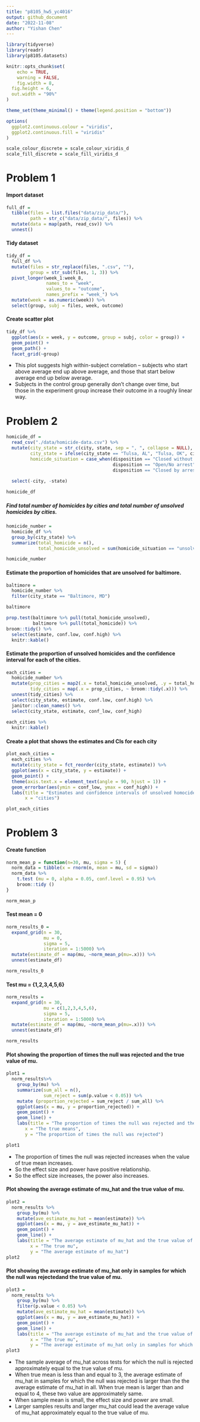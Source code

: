 ```yaml
---
title: "p8105_hw5_yc4016"
output: github_document
date: "2022-11-08"
author: "Yishan Chen"
---
```


```r
library(tidyverse)
library(readr)
library(p8105.datasets)

knitr::opts_chunk$set(
	echo = TRUE,
	warning = FALSE,
	fig.width = 8, 
  fig.height = 6,
  out.width = "90%"
)

theme_set(theme_minimal() + theme(legend.position = "bottom"))

options(
  ggplot2.continuous.colour = "viridis",
  ggplot2.continuous.fill = "viridis"
)

scale_colour_discrete = scale_colour_viridis_d
scale_fill_discrete = scale_fill_viridis_d
```


# Problem 1

#### Import dataset
```r
full_df = 
  tibble(files = list.files("data/zip_data/"),
         path = str_c("data/zip_data/", files)) %>% 
  mutate(data = map(path, read_csv)) %>% 
  unnest()
```

#### Tidy dataset
```r
tidy_df = 
  full_df %>% 
  mutate(files = str_replace(files, ".csv", ""),
         group = str_sub(files, 1, 3)) %>% 
  pivot_longer(week_1:week_8,
               names_to = "week",
               values_to = "outcome",
               names_prefix = "week_") %>% 
  mutate(week = as.numeric(week)) %>% 
  select(group, subj = files, week, outcome)
```

#### Create scatter plot
```r
tidy_df %>% 
  ggplot(aes(x = week, y = outcome, group = subj, color = group)) + 
  geom_point() + 
  geom_path() + 
  facet_grid(~group)
```

* This plot suggests high within-subject correlation -- subjects who start above average end up above average, and those that start below average end up below average. 
* Subjects in the control group generally don't change over time, but those in the experiment group increase their outcome in a roughly linear way. 


# Problem 2

```r
homicide_df = 
  read_csv("./data/homicide-data.csv") %>% 
  mutate(city_state = str_c(city, state, sep = ", ", collapse = NULL),
         city_state = ifelse(city_state == "Tulsa, AL", "Tulsa, OK", city_state),
         homicide_situation = case_when(disposition == "Closed without arrest" ~ "unsolved",
                                        disposition == "Open/No arrest"        ~ "unsolved",
                                        disposition == "Closed by arrest"      ~ "solved")) %>% 
  
  select(-city, -state) 

homicide_df
```

##### Find total number of homicides by cities and total number of unsolved homicides by cities. 
```r
homicide_number = 
  homicide_df %>% 
  group_by(city_state) %>% 
  summarize(total_homicide = n(),
            total_homicide_unsolved = sum(homicide_situation == "unsolved"))

homicide_number
```

#### Estimate the proportion of homicides that are unsolved for baltimore.
```r
baltimore = 
  homicide_number %>% 
  filter(city_state == "Baltimore, MD")

baltimore

prop.test(baltimore %>% pull(total_homicide_unsolved), 
          baltimore %>% pull(total_homicide)) %>% 
broom::tidy() %>% 
  select(estimate, conf.low, conf.high) %>%
  knitr::kable()
```

#### Estimate the proportion of unsolved homicides and the confidence interval for each of the cities.
```r
each_cities = 
  homicide_number %>% 
  mutate(prop_cities = map2(.x = total_homicide_unsolved, .y = total_homicide, ~prop.test(x = .x, n = .y)),
         tidy_cities = map(.x = prop_cities, ~ broom::tidy(.x))) %>% 
  unnest(tidy_cities) %>% 
  select(city_state, estimate, conf.low, conf.high) %>% 
  janitor::clean_names() %>% 
  select(city_state, estimate, conf_low, conf_high) 
  
each_cities %>% 
  knitr::kable()

```

#### Create a plot that shows the estimates and CIs for each city
```r
plot_each_cities =
  each_cities %>% 
  mutate(city_state = fct_reorder(city_state, estimate)) %>% 
  ggplot(aes(x = city_state, y = estimate)) +
  geom_point() +
  theme(axis.text.x = element_text(angle = 90, hjust = 1)) +
  geom_errorbar(aes(ymin = conf_low, ymax = conf_high)) +
  labs(title = "Estimates and confidence intervals of unsolved homocide for each city",
       x = "cities") 

plot_each_cities
```


# Problem 3

#### Create function
```r
norm_mean_p = function(n=30, mu, sigma = 5) {
  norm_data = tibble(x = rnorm(n, mean = mu, sd = sigma))
  norm_data %>% 
    t.test (mu = 0, alpha = 0.05, conf.level = 0.95) %>% 
    broom::tidy ()
}

norm_mean_p
```

#### Test mean = 0
```r
norm_results_0 = 
  expand_grid(n = 30, 
              mu = 0, 
              sigma = 5,
              iteration = 1:5000) %>% 
  mutate(estimate_df = map(mu, ~norm_mean_p(mu=.x))) %>% 
  unnest(estimate_df) 

norm_results_0
```

#### Test mu = {1,2,3,4,5,6}
```r
norm_results = 
  expand_grid(n = 30, 
              mu = c(1,2,3,4,5,6),
              sigma = 5,
              iteration = 1:5000) %>% 
  mutate(estimate_df = map(mu, ~norm_mean_p(mu=.x))) %>% 
  unnest(estimate_df)

norm_results
```

#### Plot showing the proportion of times the null was rejected and the true value of mu.
```r
plot1 = 
  norm_results%>%
    group_by(mu) %>%
    summarize(sum_all = n(),
              sum_reject = sum(p.value < 0.05)) %>% 
    mutate (proportion_rejected = sum_reject / sum_all) %>% 
    ggplot(aes(x = mu, y = proportion_rejected)) + 
    geom_point() + 
    geom_line() + 
    labs(title = "The proportion of times the null was rejected and the true value of mu", 
       x = "The true means",
       y = "The proportion of times the null was rejected") 

plot1
```

* The proportion of times the null was rejected increases when the value of true mean increases.
* So the effect size and power have positive relationship.
* So the effect size increases, the power also increases.

#### Plot showing the average estimate of mu_hat and the true value of mu.
```r
plot2 = 
  norm_results %>%
    group_by(mu) %>%
    mutate(ave_estimate_mu_hat = mean(estimate)) %>%
    ggplot(aes(x = mu, y = ave_estimate_mu_hat)) + 
    geom_point() +
    geom_line() + 
    labs(title = "The average estimate of mu_hat and the true value of mu", 
         x = "The true mu", 
         y = "The average estimate of mu_hat") 
plot2
```

#### Plot showing the average estimate of mu_hat only in samples for which the null was rejectedand the true value of mu.
```r
plot3 = 
  norm_results %>%
    group_by(mu) %>%
    filter(p.value < 0.05) %>% 
    mutate(ave_estimate_mu_hat = mean(estimate)) %>%
    ggplot(aes(x = mu, y = ave_estimate_mu_hat)) + 
    geom_point() + 
    geom_line() + 
    labs(title = "The average estimate of mu_hat and the true value of mu", 
         x = "The true mu", 
         y = "The average estimate of mu_hat only in samples for which the null was rejected") 
plot3
```

* The sample average of mu_hat across tests for which the null is rejected approximately equal to the true value of mu.
* When true mean is less than and equal to 3, the average estimate of mu_hat in samples for which the null was rejected is larger than the the average estimate of mu_hat in all. When true mean is larger than and equal to 4, these two value are approximately same. 
* When sample mean is small, the effect size and power are small.
* Larger samples results and larger mu_hat could lead the average value of mu_hat approximately equal to the true value of mu.

